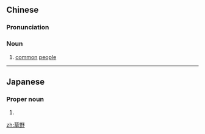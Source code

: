 ==Chinese==
{{zh-forms}}

===Pronunciation===
{{zh-pron
|m=cǎoyě
|c=cou2 je5
|cat=n
}}

===Noun===
{{zh-noun}}

# {{lb|zh|literary}} [[common]] [[people]]

----

==Japanese==
{{ja-kanjitab|くさ|の|yomi=k}}

===Proper noun===
{{ja-pos|くさの|proper}}

# {{surname|lang=ja|sort=くさの}}

[[zh:草野]]